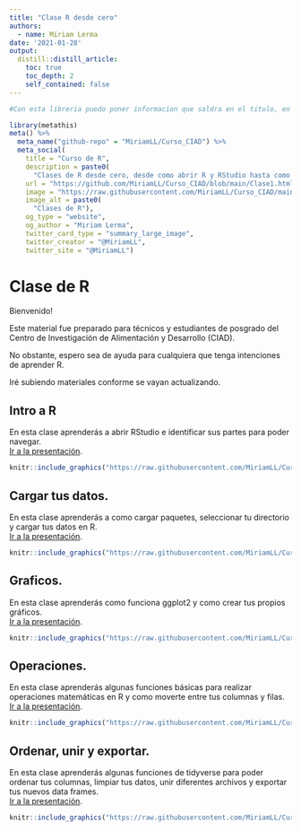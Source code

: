 ```yaml
---
title: "Clase R desde cero"
authors:
  - name: Miriam Lerma
date: '2021-01-28'
output:
  distill::distill_article:
    toc: true
    toc_depth: 2
    self_contained: false
---
```


```r
#Con esta libreria puedo poner informacion que saldra en el titulo, en los buscadores y demas, como de titulo y fechas. Asi como elegir la imagen que saldra de inicio.

library(metathis)
meta() %>%
  meta_name("github-repo" = "MiriamLL/Curso_CIAD") %>%
  meta_social(
    title = "Curso de R",
    description = paste0(
      "Clases de R desde cero, desde como abrir R y RStudio hasta como exportar tus graficos"),
    url = "https://github.com/MiriamLL/Curso_CIAD/blob/main/Clase1.html",
    image = "https://raw.githubusercontent.com/MiriamLL/Curso_CIAD/main/Figuras/Clase1.png",
    image_alt = paste0(
      "Clases de R"),
    og_type = "website",
    og_author = "Miriam Lerma",
    twitter_card_type = "summary_large_image",
    twitter_creator = "@MiriamLL",
    twitter_site = "@MiriamLL")
```

# Clase de R

Bienvenido!  

Este material fue preparado para técnicos y estudiantes de posgrado del Centro de Investigación de Alimentación y Desarrollo (CIAD).

No obstante, espero sea de ayuda para cualquiera que tenga intenciones de aprender R.

Iré subiendo materiales conforme se vayan actualizando.

## Intro a R
En esta clase aprenderás a abrir RStudio e identificar sus partes para poder navegar. <br>[Ir a la presentación](https://miriamll.github.io/Curso_CIAD/Clase1).  

```r
knitr::include_graphics("https://raw.githubusercontent.com/MiriamLL/Curso_CIAD/main/Figuras/Clase1.png")
```


## Cargar tus datos.
En esta clase aprenderás a como cargar paquetes, seleccionar tu directorio y cargar tus datos en R. <br>[Ir a la presentación](https://miriamll.github.io/Curso_CIAD/Clase1Parte2).  

```r
knitr::include_graphics("https://raw.githubusercontent.com/MiriamLL/Curso_CIAD/main/Figuras/Clase2.png")
```

## Graficos.  
En esta clase aprenderás como funciona ggplot2 y como crear tus propios gráficos.<br> [Ir a la presentación](https://miriamll.github.io/Curso_CIAD/Clase2).  

```r
knitr::include_graphics("https://raw.githubusercontent.com/MiriamLL/Curso_CIAD/main/Figuras/Clase3.png")
```

## Operaciones.  
En esta clase aprenderás algunas funciones básicas para realizar operaciones matemáticas en R y como moverte entre tus columnas y filas. <br> [Ir a la presentación](https://miriamll.github.io/Curso_CIAD/Clase3Parte1).  

```r
knitr::include_graphics("https://raw.githubusercontent.com/MiriamLL/Curso_CIAD/main/Figuras/Clase4.png")
```

## Ordenar, unir y exportar.  
En esta clase aprenderás algunas funciones de tidyverse para poder ordenar tus columnas, limpiar tus datos, unir diferentes archivos y exportar tus nuevos data frames.  
[Ir a la presentación](https://miriamll.github.io/Curso_CIAD/Clase3Parte2).  

```r
knitr::include_graphics("https://raw.githubusercontent.com/MiriamLL/Curso_CIAD/main/Figuras/Clase5.png")
```